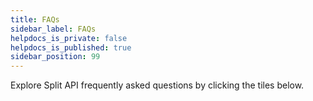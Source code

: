 ---
title: FAQs
sidebar_label: FAQs
helpdocs_is_private: false
helpdocs_is_published: true
sidebar_position: 99
---


Explore Split API frequently asked questions by clicking the tiles below.

<DocCardList />